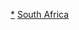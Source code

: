 {{Catnav|頁面分類|地理|地理模板|大洲模板|各大洲國家模板|歐洲國家模板}}
{{Catnav|頁面分類|地理|地理模板|大洲模板|歐洲模板|歐洲國家模板}}
{{Catnav|頁面分類|地理|区域地理|大洲|歐洲|歐洲模板|歐洲國家模板}}
{{Catnav|頁面分類|地理|国家|歐洲國家|安道爾}}

[[Category:安道爾|*]]
[[Category:歐洲國家模板|South Africa]]